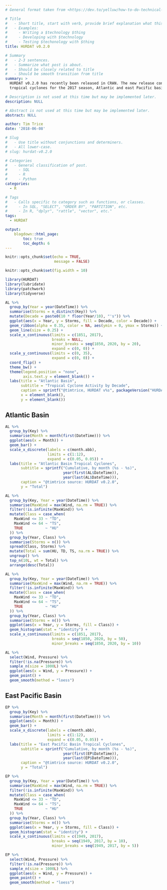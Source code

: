 ```yaml
---
# General format taken from <https://dev.to/yelluw/how-to-do-technical-blogging>

# Title
#   - Short title, start with verb, provide brief explanation what this is about.
#   - Examples:
#     - Writing a $technology $thing
#     - Developing with $technology
#     - Testing $techonology with $thing
title: HURDAT v0.2.0

# Summary
#   - 2-3 sentences. 
#   - Summarize what post is about.
#   - Should be closely related to title
#   - Should be smooth transition from title
summary: > 
  HURDAT v0.2.0 has recently been released in CRAN. The new release contains all 
  tropical cyclones for the 2017 season, Atlantic and east Pacific basins. 

# Description is not used at this time but may be implemented later.
description: NULL

# Abstract is not used at this time but may be implemented later.
abstract: NULL

author: Tim Trice
date: '2018-06-08'

# Slug
#   - Use title without conjunctions and determiners.
#   - All lower-case.
# slug: hurdat-v0.2.0

# Categories
#   - General classification of post.
#     - SQL
#     - R
#     - Python
categories:
  - R

# Tags
#   - Calls specific to category such as functions, or classes.
#     - In SQL, "SELECT", "ORDER BY", "PARTITION", etc.
#     - In R, "dplyr", "rattle", "vector", etc."
tags:
  - HURDAT

output:
    blogdown::html_page:
        toc: true
        toc_depth: 6
---
```


```r
knitr::opts_chunk$set(echo = TRUE, 
                      message = FALSE)
```

```r
knitr::opts_chunk$set(fig.width = 10)
```

```r
library(HURDAT)
library(lubridate)
library(patchwork)
library(tidyverse)
```

```r
AL %>% 
  group_by(Year = year(DateTime)) %>% 
  summarise(Storms = n_distinct(Key)) %>% 
  mutate(Decade = paste0(10 * floor(Year/10), "'s")) %>% 
  ggplot(aes(x = Year, y = Storms, fill = Decade, color = Decade)) + 
  geom_ribbon(alpha = 0.35, color = NA, aes(ymin = 0, ymax = Storms)) + 
  geom_line(size = 0.25) + 
  scale_x_continuous(limits = c(1851, 2017), 
                     breaks = NULL, 
                     minor_breaks = seq(1850, 2020, by = 20), 
                     expand = c(0, 0)) + 
  scale_y_continuous(limits = c(0, 35), 
                     expand = c(0, 0)) + 
  coord_flip() + 
  theme_bw() + 
  theme(legend.position = "none", 
        axis.text.y = element_blank()) + 
  labs(title = "Atlantic Basin", 
       subtitle = "Tropical Cyclone Activity by Decade", 
       caption = sprintf("@timtrice, HURDAT v%s", packageVersion("HURDAT")), 
       x = element_blank(), 
       y = element_blank())
```

## Atlantic Basin

```r
AL %>% 
  group_by(Key) %>% 
  summarise(Month = month(first(DateTime))) %>% 
  ggplot(aes(x = Month)) + 
  geom_bar() + 
  scale_x_discrete(labels = c(month.abb), 
                   limits = c(1:12), 
                   expand = c(0.05, 0.05)) + 
  labs(title = "Atlantic Basin Tropical Cyclones", 
       subtitle = sprintf("Cumulative, by month (%s - %s)", 
                          year(first(AL$DateTime)), 
                          year(last(AL$DateTime))), 
       caption = "@timtrice source: HURDAT v0.2.0", 
       y = "Total")
```

```r
AL %>% 
  group_by(Key, Year = year(DateTime)) %>% 
  summarise(MaxWind = max(Wind, na.rm = TRUE)) %>% 
  filter(!is.infinite(MaxWind)) %>% 
  mutate(Class = case_when(
    MaxWind <= 33 ~ "TD", 
    MaxWind <= 64 ~ "TS", 
    TRUE          ~ "HU"
  )) %>% 
  group_by(Year, Class) %>% 
  summarise(Storms = n()) %>% 
  spread(Class, Storms) %>% 
  mutate(Total = sum(HU, TD, TS, na.rm = TRUE)) %>% 
  ungroup() %>% 
  top_n(10L, wt = Total) %>% 
  arrange(desc(Total))
```

```r
AL %>% 
  group_by(Key, Year = year(DateTime)) %>% 
  summarise(MaxWind = max(Wind, na.rm = TRUE)) %>% 
  filter(!is.infinite(MaxWind)) %>% 
  mutate(Class = case_when(
    MaxWind <= 33 ~ "TD", 
    MaxWind <= 64 ~ "TS", 
    TRUE          ~ "HU"
  )) %>% 
  group_by(Year, Class) %>% 
  summarise(Storms = n()) %>% 
  ggplot(aes(x = Year, y = Storms, fill = Class)) + 
  geom_histogram(stat = "identity") + 
  scale_x_continuous(limits = c(1851, 2017), 
                     breaks = seq(1850, 2020, by = 50), 
                     minor_breaks = seq(1850, 2020, by = 10))
```

```r
AL %>%
  select(Wind, Pressure) %>% 
  filter(!is.na(Pressure)) %>% 
  sample_n(size = 1000L) %>% 
  ggplot(aes(x = Wind, y = Pressure)) + 
  geom_point() + 
  geom_smooth(method = "loess")
```

## East Pacific Basin

```r
EP %>% 
  group_by(Key) %>% 
  summarise(Month = month(first(DateTime))) %>% 
  ggplot(aes(x = Month)) + 
  geom_bar() + 
  scale_x_discrete(labels = c(month.abb), 
                   limits = c(1:12), 
                   expand = c(0.05, 0.05)) + 
  labs(title = "East Pacific Basin Tropical Cyclones", 
       subtitle = sprintf("Cumulative, by month (%s - %s)", 
                          year(first(EP$DateTime)), 
                          year(last(EP$DateTime))), 
       caption = "@timtrice source: HURDAT v0.2.0", 
       y = "Total")
```

```r
EP %>% 
  group_by(Key, Year = year(DateTime)) %>% 
  summarise(MaxWind = max(Wind, na.rm = TRUE)) %>% 
  filter(!is.infinite(MaxWind)) %>% 
  mutate(Class = case_when(
    MaxWind <= 33 ~ "TD", 
    MaxWind <= 64 ~ "TS", 
    TRUE          ~ "HU"
  )) %>% 
  group_by(Year, Class) %>% 
  summarise(Storms = n()) %>% 
  ggplot(aes(x = Year, y = Storms, fill = Class)) + 
  geom_histogram(stat = "identity") + 
  scale_x_continuous(limits = c(1949, 2017), 
                     breaks = seq(1949, 2017, by = 10), 
                     minor_breaks = seq(1949, 2017, by = 5))
```

```r
EP %>%
  select(Wind, Pressure) %>% 
  filter(!is.na(Pressure)) %>% 
  sample_n(size = 1000L) %>% 
  ggplot(aes(x = Wind, y = Pressure)) + 
  geom_point() + 
  geom_smooth(method = "loess")
```

